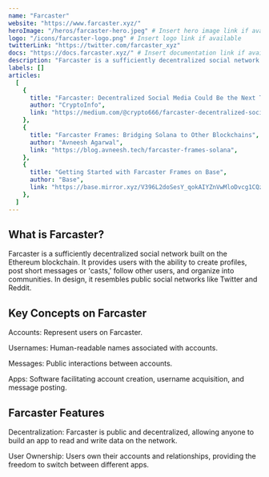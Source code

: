 ---
name: "Farcaster"
website: "https://www.farcaster.xyz/"
heroImage: "/heros/farcaster-hero.jpeg" # Insert hero image link if available
logo: "/icons/farcaster-logo.png" # Insert logo link if available
twitterLink: "https://twitter.com/farcaster_xyz"
docs: "https://docs.farcaster.xyz/" # Insert documentation link if available
description: "Farcaster is a sufficiently decentralized social network built on Ethereum. Users can create profiles, post short messages or 'casts,' follow others, and organize into communities."
labels: []
articles:
  [
    {
      title: "Farcaster: Decentralized Social Media Could Be the Next Twitter and Facebook",
      author: "CryptoInfo",
      link: "https://medium.com/@crypto666/farcaster-decentralized-social-media-could-be-the-next-twitter-and-facebook-94f3956d20ac",
    },
    {
      title: "Farcaster Frames: Bridging Solana to Other Blockchains",
      author: "Avneesh Agarwal",
      link: "https://blog.avneesh.tech/farcaster-frames-solana",
    },
    {
      title: "Getting Started with Farcaster Frames on Base",
      author: "Base",
      link: "https://base.mirror.xyz/V396L2doSesY_qokAIYZnVwMloDvcg1CQzWX05p3Ty4",
    },
  ]
---

## What is Farcaster?

Farcaster is a sufficiently decentralized social network built on the Ethereum blockchain. It provides users with the ability to create profiles, post short messages or 'casts,' follow other users, and organize into communities. In design, it resembles public social networks like Twitter and Reddit.

## Key Concepts on Farcaster

Accounts: Represent users on Farcaster.

Usernames: Human-readable names associated with accounts.

Messages: Public interactions between accounts.

Apps: Software facilitating account creation, username acquisition, and message posting.

## Farcaster Features

Decentralization: Farcaster is public and decentralized, allowing anyone to build an app to read and write data on the network.

User Ownership: Users own their accounts and relationships, providing the freedom to switch between different apps.
